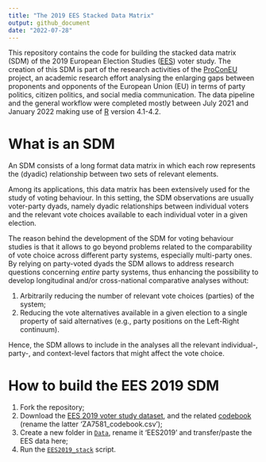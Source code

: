 ---
title: "The 2019 EES Stacked Data Matrix"
output: github_document
date: "2022-07-28"
---

This repository contains the code for building the stacked data matrix (SDM) of the 2019 European 
Election Studies ([EES](http://europeanelectionstudies.net/)) voter study. The creation of this SDM is 
part of the research activities of the [ProConEU](https://www.mzes.uni-mannheim.de/proconeu/) project, 
an academic research effort analysing the enlarging gaps between 
proponents and opponents of the European Union (EU) in terms of party politics, citizen politics, and 
social media communication. The data pipeline and the general workflow were completed mostly between July 2021 and January 2022 making use of 
[R](https://cran.r-project.org/) version 4.1-4.2.

# What is an SDM

An SDM consists of a long format data matrix in which each row represents the (dyadic) relationship 
between two sets of relevant elements.  

Among its applications, this data matrix has been extensively used for the study of voting behaviour. 
In this setting, the SDM observations are usually voter-party dyads, namely dyadic relationships between
individual voters and the relevant vote choices available to each individual voter in a given election. 

The reason behind the development of the SDM for voting behaviour studies is that it allows to go 
beyond problems related to the comparability of vote choice across different party systems, especially 
multi-party ones. By relying on party-voted dyads the SDM allows to address research questions 
concerning *entire* party systems, thus enhancing the possibility to develop longitudinal and/or 
cross-national comparative analyses without: 

1. Arbitrarily reducing the number of relevant vote choices (parties) of the system; 
2. Reducing the vote alternatives available in a given election to a single property of said alternatives 
(e.g., party positions on the Left-Right continuum).

Hence, the SDM allows to include in the analyses all the relevant individual-, party-, and context-level 
factors that might affect the vote choice. 

# How to build the EES 2019 SDM

1. Fork the repository;
2. Download the [EES 2019 voter study dataset](http://europeanelectionstudies.net/european-election-studies/ees-2019-study/voter-study-2019), 
and the related [codebook](https://access.gesis.org/dbk/67448) (rename the latter 'ZA7581_codebook.csv'); 
3. Create a new folder in [`Data`](https://github.com/giucarny/EESstacked/tree/main/Data), 
rename it 'EES2019' and transfer/paste the EES data here;  
4. Run the [`EES2019_stack`](https://github.com/giucarny/EESstacked/blob/NewREADME/Scripts/EES2019_stack.R) script.




```{r libraries, echo=TRUE}



```
